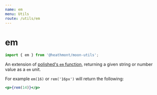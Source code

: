 ```yaml
---
name: em
menu: Utils
route: /utils/em
---
```


# em

```js
import { em } from '@heathmont/moon-utils';
```

An extension of [polished's `em` function](https://polished.js.org/docs/#em),
returning a given string or number value as a `em` unit.

For example `em(16)` or `rem('16px')` will return the following:

```jsx react-live
<p>{rem(14)}</p>
```
